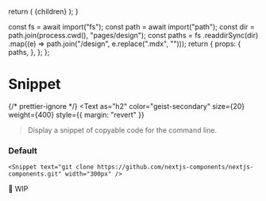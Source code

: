 
  return (
    <DesignLayout paths={paths}>
      <DesignLayoutInner>{children}</DesignLayoutInner>
    </DesignLayout>
  );
}

  const fs = await import("fs");
  const path = await import("path");
  const dir = path.join(process.cwd(), "pages/design");
  const paths = fs
    .readdirSync(dir)
    .map((e) => path.join("/design", e.replace(".mdx", "")));
  return {
    props: {
      paths,
    },
  };
};

# Snippet

{/* prettier-ignore */}
<Text
  as="h2"
  color="geist-secondary"
  size={20}
  weight={400}
  style={{ margin: "revert" }}
>Display a snippet of copyable code for the command line.</Text>

<Spacer y={2} />

### Default

```
<Snippet text="git clone https://github.com/nextjs-components/nextjs-components.git" width="300px" />
```

<Spacer y={2} />


🚧 WIP